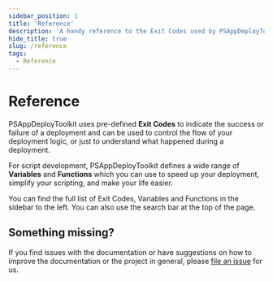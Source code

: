 ```yaml
---
sidebar_position: 1
title: 'Reference'
description: 'A handy reference to the Exit Codes used by PSAppDeployToolkit, as well as the Variables and Functions made available for you to use.'
hide_title: true
slug: /reference
tags:
  - Reference
---
```


# Reference

PSAppDeployToolkit uses pre-defined **Exit Codes** to indicate the success or failure of a deployment and can be used to control the flow of your deployment logic, or just to understand what happened during a deployment.

For script development, PSAppDeployToolkit defines a wide range of **Variables** and **Functions** which you can use to speed up your deployment, simplify your scripting, and make your life easier.

You can find the full list of Exit Codes, Variables and Functions in the sidebar to the left. You can also use the search bar at the top of the page.

## Something missing?

If you find issues with the documentation or have suggestions on how to improve the documentation or the project in general, please [file an issue](https://github.com/PSAppDeployToolkit/PSAppDeployToolkit/issues) for us.
